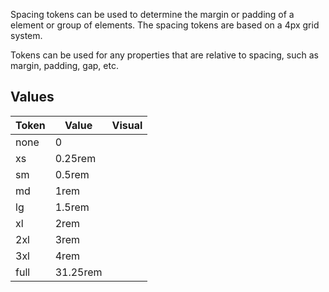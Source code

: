 
<Hero
  heading="Spacing"
  subHeading="Learn how to control the space between elements in Cerberus."
 />

 Spacing tokens can be used to determine the margin or padding of a element or group of elements. The spacing tokens are based on a 4px grid system.

 Tokens can be used for any properties that are relative to spacing, such as margin, padding, gap, etc.

 <DripDivider />

 ## Values

| Token    | Value | Visual                                                    |
| -------- | ----- | --------------------------------------------------------- |
|  none    |   0   |  <SpacingVisual value="none" />             |
|  xs      |   0.25rem   |  <SpacingVisual value="xs" />                |
|  sm      |   0.5rem   |  <SpacingVisual value="sm" />                  |
|  md      |   1rem   |  <SpacingVisual value="md" />                |
|  lg      |   1.5rem   | <SpacingVisual value="lg" />                     |
|  xl      |   2rem   |  <SpacingVisual value="xl" />                     |
|  2xl     |   3rem   |  <SpacingVisual value="2xl" />                    |
|  3xl     |   4rem   |  <SpacingVisual value="3xl" />                   |
|  full    |   31.25rem | <SpacingVisual value="full" />           |